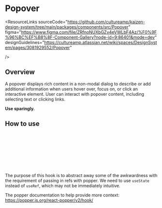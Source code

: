 
<Meta of={PopoverStories} />

# Popover

<ResourceLinks
  sourceCode="https://github.com/cultureamp/kaizen-design-system/tree/main/packages/components/src/Popover"
  figma="https://www.figma.com/file/ZRfnoNUXbGZv4eVWLbF4Az/%F0%9F%96%BC%EF%B8%8F-Component-Gallery?node-id=9:86401&mode=dev"
  designGuidelines="https://cultureamp.atlassian.net/wiki/spaces/DesignSystem/pages/3081929552/Popover"

/>

<KAIOInstallation exportNames="Popover" />

## Overview

A popover displays rich content in a non-modal dialog to describe or add additional information when users hover over, focus on, or click an interactive element.
User can interact with popover content, including selecting text or clicking links.

**Use sparingly.**

<Canvas of={PopoverStories.Playground} />
<Controls of={PopoverStories.Playground} />

## How to use

```jsx
const [referenceElementRef, Popover] = usePopover()

return (<>
  <button type="button" ref={referenceElementRef}>
    Hello world
  </button>
  <Popover>Hello world</Popover>
</>)
```

The purpose of this hook is to abstract away some of the awkwardness with the
requirement of passing in refs with popper. We need to use `useState` instead
of `useRef`, which may not be immediately intuitive.

The popper documentation to help provide more context:
  https://popper.js.org/react-popper/v2/hook/
